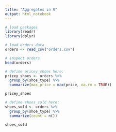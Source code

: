 ```yaml
---
title: "Aggregates in R"
output: html_notebook
---
```


```r
# load packages
library(readr)
library(dplyr)
```

```r
# load orders data
orders <- read_csv("orders.csv")

# inspect orders
head(orders)
```

```r
# define pricey_shoes here:
pricey_shoes <- orders %>% 
  group_by(shoe_type) %>% 
  summarize(max_price = max(price, na.rm = TRUE))

pricey_shoes


```

```r
# define shoes_sold here:
shoes_sold <- orders %>% 
  group_by(shoe_type) %>%
  summarize(count = n())

shoes_sold


```